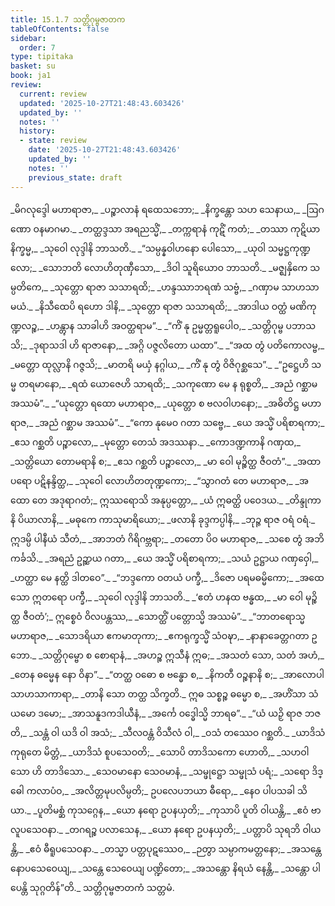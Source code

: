 ```yaml
---
title: 15.1.7 သတ္တိဂုမ္ဗဇာတက
tableOfContents: false
sidebar:
  order: 7
type: tipitaka
basket: su
book: ja1
review:
  current: review
  updated: '2025-10-27T21:48:43.603426'
  updated_by: ''
  notes: ''
  history:
  - state: review
    date: '2025-10-27T21:48:43.603426'
    updated_by: ''
    notes: ''
    previous_state: draft
---
```



<ReviewStatus review={frontmatter.review} showDetails={true} />

<HypothesisAnnotation frontmatter={frontmatter} />

<DynamicBreadcrumb />

<Division number="159" book="ja1" e="ch" v="22" p="328">

<Paragraph number="3017" type="verses" book="ja1">
_မိဂလုဒ္ဒေါ မဟာရာဇာ,_  
_ပဉ္စာလာနံ ရထေသဘော;_  
_နိက္ခန္တော သဟ သေနာယ,_  
_ဩဂဏော ဝနမာဂမာ._  

</Paragraph>

</Division>
<Division number="160" book="ja1" e="ch" v="22" p="328">

<Paragraph number="3018" type="verses" book="ja1">
_တတ္ထဒ္ဒသာ အရညသ္မိံ,_  
_တက္ကရာနံ ကုဋိံ ကတံ;_  
_တဿာ ကုဋိယာ နိက္ခမ္မ,_  
_သုဝေါ လုဒ္ဒါနိ ဘာသတိ._  

</Paragraph>

</Division>
<Division number="161" book="ja1" e="ch" v="22" p="328">

<Paragraph number="3019" type="verses" book="ja1">
_“သမ္ပန္နဝါဟနော ပေါသော,_  
_ယုဝါ သမ္မဋ္ဌကုဏ္ဍလော;_  
_သောဘတိ လောဟိတုဏှီသော,_  
_ဒိဝါ သူရိယောဝ ဘာသတိ._  

</Paragraph>

</Division>
<Division number="162" book="ja1" e="ch" v="22" p="328">

<Paragraph number="3020" type="verses" book="ja1">
_မဇ္ဈနှိကေ သမ္ပတိကေ,_  
_သုတ္တော ရာဇာ သသာရထိ;_  
_ဟန္ဒဿာဘရဏံ သဗ္ဗံ,_  
_ဂဏှာမ သာဟသာ မယံ._  

</Paragraph>

</Division>
<Division number="163" book="ja1" e="ch" v="22" p="328">

<Paragraph number="3021" type="verses" book="ja1">
_နိသီထေပိ ရဟော ဒါနိ,_  
_သုတ္တော ရာဇာ သသာရထိ;_  
_အာဒါယ ဝတ္ထံ မဏိကုဏ္ဍလဉ္စ,_  
_ဟန္တွာန သာခါဟိ အဝတ္ထရာမ”._  

</Paragraph>

</Division>
<Division number="164" book="ja1" e="ch" v="22" p="328">

<Paragraph number="3022" type="verses" book="ja1">
_“ကိံ နု ဥမ္မတ္တရူပေါဝ,_  
_သတ္တိဂုမ္ဗ ပဘာသသိ;_  
_ဒုရာသဒါ ဟိ ရာဇာနော,_  
_အဂ္ဂိ ပဇ္ဇလိတော ယထာ”._  

</Paragraph>

</Division>
<Division number="165" book="ja1" e="ch" v="22" p="328">

<Paragraph number="3023" type="verses" book="ja1">
_“အထ တွံ ပတိကောလမ္ဗ,_  
_မတ္တော ထုလ္လာနိ ဂဇ္ဇသိ;_  
_မာတရိ မယှံ နဂ္ဂါယ,_  
_ကိံ နု တွံ ဝိဇိဂုစ္ဆသေ”._  

</Paragraph>

</Division>
<Division number="166" book="ja1" e="ch" v="22" p="328">

<Paragraph number="3024" type="verses" book="ja1">
_“ဥဋ္ဌေဟိ သမ္မ တရမာနော,_  
_ရထံ ယောဇေဟိ သာရထိ;_  
_သကုဏော မေ န ရုစ္စတိ,_  
_အညံ ဂစ္ဆာမ အဿမံ”._  

</Paragraph>

</Division>
<Division number="167" book="ja1" e="ch" v="22" p="328">

<Paragraph number="3025" type="verses" book="ja1">
_“ယုတ္တော ရထော မဟာရာဇ,_  
_ယုတ္တော စ ဗလဝါဟနော;_  
_အဓိတိဋ္ဌ မဟာရာဇ,_  
_အညံ ဂစ္ဆာမ အဿမံ”._  

</Paragraph>

</Division>
<Division number="168" book="ja1" e="ch" v="22" p="328">

<Paragraph number="3026" type="verses" book="ja1">
_“ကော နုမေဝ ဂတာ သဗ္ဗေ,_  
_ယေ အသ္မိံ ပရိစာရကာ;_  
_ဧသ ဂစ္ဆတိ ပဉ္စာလော,_  
_မုတ္တော တေသံ အဒဿနာ._  

</Paragraph>

</Division>
<Division number="169" book="ja1" e="ch" v="22" p="329">

<Paragraph number="3027" type="verses" book="ja1">
_ကောဒဏ္ဍကာနိ ဂဏှထ,_  
_သတ္တိယော တောမရာနိ စ;_  
_ဧသ ဂစ္ဆတိ ပဉ္စာလော,_  
_မာ ဝေါ မုဉ္စိတ္ထ ဇီဝတံ”._  

</Paragraph>

</Division>
<Division number="170" book="ja1" e="ch" v="22" p="329">

<Paragraph number="3028" type="verses" book="ja1">
_အထာပရော ပဋိနန္ဒိတ္ထ,_  
_သုဝေါ လောဟိတတုဏ္ဍကော;_  
_“သွာဂတံ တေ မဟာရာဇ,_  
_အထော တေ အဒုရာဂတံ;_  
ဣဿရောသိ အနုပ္ပတ္တော,_  
_ယံ ဣဓတ္ထိ ပဝေဒယ._  

</Paragraph>

</Division>
<Division number="171" book="ja1" e="ch" v="22" p="329">

<Paragraph number="3029" type="verses" book="ja1">
_တိန္ဒုကာနိ ပိယာလာနိ,_  
_မဓုကေ ကာသုမာရိယော;_  
_ဖလာနိ ခုဒ္ဒကပ္ပါနိ,_  
_ဘုဉ္ဇ ရာဇ ဝရံ ဝရံ._  

</Paragraph>

</Division>
<Division number="172" book="ja1" e="ch" v="22" p="329">

<Paragraph number="3030" type="verses" book="ja1">
ဣဒမ္ပိ ပါနီယံ သီတံ,_  
_အာဘတံ ဂိရိဂဗ္ဘရာ;_  
_တတော ပိဝ မဟာရာဇ,_  
_သစေ တွံ အဘိကင်္ခသိ._  

</Paragraph>

</Division>
<Division number="173" book="ja1" e="ch" v="22" p="329">

<Paragraph number="3031" type="verses" book="ja1">
_အရညံ ဥဉ္ဆာယ ဂတာ,_  
_ယေ အသ္မိံ ပရိစာရကာ;_  
_သယံ ဥဋ္ဌာယ ဂဏှဝှေါ,_  
_ဟတ္ထာ မေ နတ္ထိ ဒါတဝေ”._  

</Paragraph>

</Division>
<Division number="174" book="ja1" e="ch" v="22" p="329">

<Paragraph number="3032" type="verses" book="ja1">
_“ဘဒ္ဒကော ဝတယံ ပက္ခီ,_  
_ဒိဇော ပရမဓမ္မိကော;_  
_အထေသော ဣတရော ပက္ခီ,_  
_သုဝေါ လုဒ္ဒါနိ ဘာသတိ._  

</Paragraph>

</Division>
<Division number="175" book="ja1" e="ch" v="22" p="329">

<Paragraph number="3033" type="verses" book="ja1">
_‘ဧတံ ဟနထ ဗန္ဓထ,_  
_မာ ဝေါ မုဉ္စိတ္ထ ဇီဝတံ’;_  
ဣစ္စေဝံ ဝိလပန္တဿ,_  
_သောတ္ထိံ ပတ္တောသ္မိ အဿမံ”._  

</Paragraph>

</Division>
<Division number="176" book="ja1" e="ch" v="22" p="329">

<Paragraph number="3034" type="verses" book="ja1">
_“ဘာတရောသ္မ မဟာရာဇ,_  
_သောဒရိယာ ဧကမာတုကာ;_  
_ဧကရုက္ခသ္မိံ သံဝဍ္ဎာ,_  
_နာနာခေတ္တဂတာ ဥဘော._  

</Paragraph>

</Division>
<Division number="177" book="ja1" e="ch" v="22" p="329">

<Paragraph number="3035" type="verses" book="ja1">
_သတ္တိဂုမ္ဗော စ စောရာနံ,_  
_အဟဉ္စ ဣသီနံ ဣဓ;_  
_အသတံ သော, သတံ အဟံ,_  
_တေန ဓမ္မေန နော ဝိနာ”._  

</Paragraph>

</Division>
<Division number="178" book="ja1" e="ch" v="22" p="329">

<Paragraph number="3036" type="verses" book="ja1">
_“တတ္ထ ဝဓော စ ဗန္ဓော စ,_  
_နိကတီ ဝဉ္စနာနိ စ;_  
_အာလောပါ သာဟသာကာရာ,_  
_တာနိ သော တတ္ထ သိက္ခတိ._  

</Paragraph>

</Division>
<Division number="179" book="ja1" e="ch" v="22" p="329">

<Paragraph number="3037" type="verses" book="ja1">
ဣဓ သစ္စဉ္စ ဓမ္မော စ,_  
_အဟိံသာ သံယမော ဒမော;_  
_အာသနူဒကဒါယီနံ,_  
_အင်္ကေ ဝဒ္ဓေါသ္မိ ဘာရဓ”._  

</Paragraph>

</Division>
<Division number="180" book="ja1" e="ch" v="22" p="329">

<Paragraph number="3038" type="verses" book="ja1">
_“ယံ ယဉှိ ရာဇ ဘဇတိ,_  
_သန္တံ ဝါ ယဒိ ဝါ အသံ;_  
_သီလဝန္တံ ဝိသီလံ ဝါ,_  
_ဝသံ တဿေဝ ဂစ္ဆတိ._  

</Paragraph>

</Division>
<Division number="181" book="ja1" e="ch" v="22" p="329">

<Paragraph number="3039" type="verses" book="ja1">
_ယာဒိသံ ကုရုတေ မိတ္တံ,_  
_ယာဒိသံ စူပသေဝတိ;_  
_သောပိ တာဒိသကော ဟောတိ,_  
_သဟဝါသော ဟိ တာဒိသော._  

</Paragraph>

</Division>
<Division number="182" book="ja1" e="ch" v="22" p="330">

<Paragraph number="3040" type="verses" book="ja1">
_သေဝမာနော သေဝမာနံ,_  
_သမ္ဖုဋ္ဌော သမ္ဖုသံ ပရံ;_  
_သရော ဒိဒ္ဓေါ ကလာပံဝ,_  
_အလိတ္တမုပလိမ္ပတိ;_  
ဥပလေပဘယာ ဓီရော,_  
_နေဝ ပါပသခါ သိယာ._  

</Paragraph>

</Division>
<Division number="183" book="ja1" e="ch" v="22" p="330">

<Paragraph number="3041" type="verses" book="ja1">
_ပူတိမစ္ဆံ ကုသဂ္ဂေန,_  
_ယော နရော ဥပနယှတိ;_  
_ကုသာပိ ပူတိ ဝါယန္တိ,_  
_ဧဝံ ဗာလူပသေဝနာ._  

</Paragraph>

</Division>
<Division number="184" book="ja1" e="ch" v="22" p="330">

<Paragraph number="3042" type="verses" book="ja1">
_တဂရဉ္စ ပလာသေန,_  
_ယော နရော ဥပနယှတိ;_  
_ပတ္တာပိ သုရဘိ ဝါယန္တိ,_  
_ဧဝံ ဓီရူပသေဝနာ._  

</Paragraph>

</Division>
<Division number="185" book="ja1" e="ch" v="22" p="330">

<Paragraph number="3043" type="verses" book="ja1">
_တသ္မာ ပတ္တပုဋဿေဝ,_  
_ဉတွာ သမ္ပာကမတ္တနော;_  
_အသန္တေ နောပသေဝေယျ,_  
_သန္တေ သေဝေယျ ပဏ္ဍိတော;_  
_အသန္တော နိရယံ နေန္တိ,_  
_သန္တော ပါပေန္တိ သုဂ္ဂတိန်”တိ._  


</Paragraph>
</Division>

<Paragraph number="3044" type="center" book="ja1">
သတ္တိဂုမ္ဗဇာတကံ သတ္တမံ.
</Paragraph>
